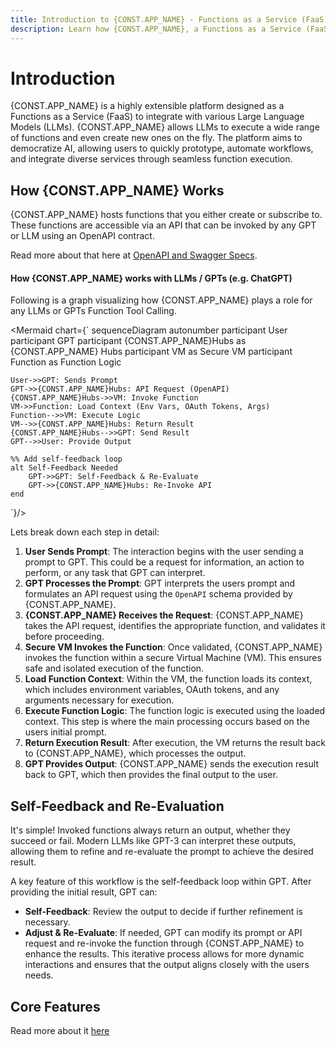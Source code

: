 ```yaml
---
title: Introduction to {CONST.APP_NAME} - Functions as a Service (FaaS)
description: Learn how {CONST.APP_NAME}, a Functions as a Service (FaaS) platform, integrates with Large Language Models (LLMs) to enable unlimited function tool calling and seamless automation.
---
```

# Introduction

{CONST.APP_NAME} is a highly extensible platform designed as a Functions as a Service (FaaS) to integrate with various Large Language Models (LLMs). {CONST.APP_NAME} allows LLMs to execute a wide range of functions and even create new ones on the fly. The platform aims to democratize AI, allowing users to quickly prototype, automate workflows, and integrate diverse services through seamless function execution.

## How {CONST.APP_NAME} Works

{CONST.APP_NAME} hosts functions that you either create or subscribe to. These functions are accessible via an API that can be invoked by any GPT or LLM using an OpenAPI contract.

Read more about that here at [OpenAPI and Swagger Specs](/docs/features/core-features#openapi-and-swagger-specs).

#### How {CONST.APP_NAME} works with LLMs / GPTs (e.g. ChatGPT)

Following is a graph visualizing how {CONST.APP_NAME} plays a role for any LLMs or GPTs Function Tool Calling.

<Mermaid chart={`
sequenceDiagram
    autonumber
    participant User
    participant GPT
    participant {CONST.APP_NAME}Hubs as {CONST.APP_NAME} Hubs
    participant VM as Secure VM
    participant Function as Function Logic

    User->>GPT: Sends Prompt
    GPT->>{CONST.APP_NAME}Hubs: API Request (OpenAPI)
    {CONST.APP_NAME}Hubs->>VM: Invoke Function
    VM->>Function: Load Context (Env Vars, OAuth Tokens, Args)
    Function-->>VM: Execute Logic
    VM-->>{CONST.APP_NAME}Hubs: Return Result
    {CONST.APP_NAME}Hubs-->>GPT: Send Result
    GPT-->>User: Provide Output

    %% Add self-feedback loop
    alt Self-Feedback Needed
        GPT->>GPT: Self-Feedback & Re-Evaluate
        GPT->>{CONST.APP_NAME}Hubs: Re-Invoke API
    end
`}/>

Lets break down each step in detail:
1. **User Sends Prompt**: The interaction begins with the user sending a prompt to GPT. This could be a request for information, an action to perform, or any task that GPT can interpret.
2. **GPT Processes the Prompt**: GPT interprets the users prompt and formulates an API request using the `OpenAPI` schema provided by {CONST.APP_NAME}.
3. **{CONST.APP_NAME} Receives the Request**: {CONST.APP_NAME} takes the API request, identifies the appropriate function, and validates it before proceeding.
4. **Secure VM Invokes the Function**: Once validated, {CONST.APP_NAME} invokes the function within a secure Virtual Machine (VM). This ensures safe and isolated execution of the function.
5. **Load Function Context**: Within the VM, the function loads its context, which includes environment variables, OAuth tokens, and any arguments necessary for execution.
6. **Execute Function Logic**: The function logic is executed using the loaded context. This step is where the main processing occurs based on the users initial prompt.
7. **Return Execution Result**: After execution, the VM returns the result back to {CONST.APP_NAME}, which processes the output.
8. **GPT Provides Output**: {CONST.APP_NAME} sends the execution result back to GPT, which then provides the final output to the user.

## Self-Feedback and Re-Evaluation

<Note title="Why This Works" type="success">
    It's simple! Invoked functions always return an output, whether they succeed or fail. Modern LLMs like GPT-3 can interpret these outputs, allowing them to refine and re-evaluate the prompt to achieve the desired result.
</Note>

A key feature of this workflow is the self-feedback loop within GPT. After providing the initial result, GPT can:
- **Self-Feedback**: Review the output to decide if further refinement is necessary.
- **Adjust & Re-Evaluate**: If needed, GPT can modify its prompt or API request and re-invoke the function through {CONST.APP_NAME} to enhance the results.
This iterative process allows for more dynamic interactions and ensures that the output aligns closely with the users needs.


## Core Features

Read more about it [here](/docs/features/core-features)

